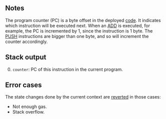 ## Notes

The program counter (PC) is a byte offset in the deployed [code](/about). It indicates which instruction will be executed next. When an [ADD](/#01) is executed, for example, the PC is incremented by 1, since the instruction is 1 byte. The [PUSH](/#60) instructions are bigger than one byte, and so will increment the counter accordingly.

## Stack output

0. `counter`: PC of this instruction in the current program.

## Error cases

The state changes done by the current context are [reverted](#FD) in those cases:
- Not enough gas.
- Stack overflow.
